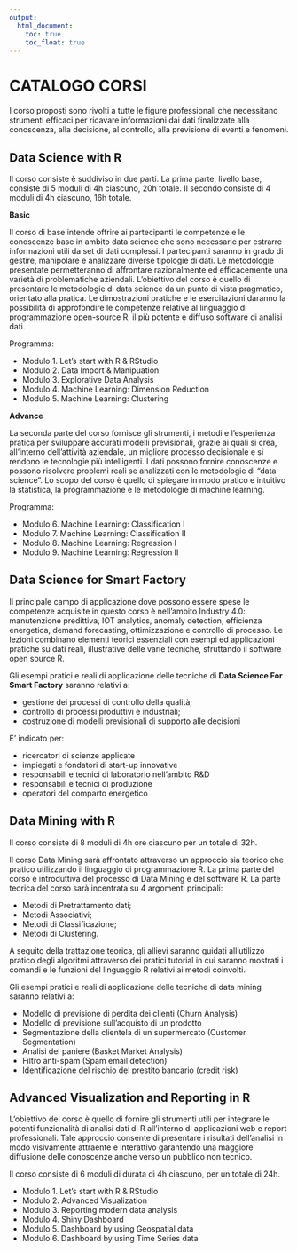 ```yaml
---
output:
  html_document: 
    toc: true
    toc_float: true
---
```


<link rel="stylesheet" href="styles.css" type="text/css">

# CATALOGO CORSI

I corso proposti sono rivolti a tutte le figure professionali che necessitano strumenti efficaci per ricavare informazioni dai dati finalizzate alla conoscenza, alla decisione, al controllo, alla previsione di eventi e fenomeni.


## Data Science with R  

Il corso consiste è suddiviso in due parti. La prima parte, livello base, consiste di 5 moduli di 4h ciascuno, 20h totale. Il secondo consiste di 4 moduli di 4h ciascuno, 16h totale.

**Basic**

Il corso di base intende offrire ai partecipanti le competenze e le conoscenze base in ambito data science che sono necessarie per estrarre informazioni utili da set di dati complessi. I partecipanti saranno in grado di gestire, manipolare e analizzare diverse tipologie di dati. Le metodologie presentate permetteranno di affrontare razionalmente ed efficacemente una varietà di problematiche aziendali.
L’obiettivo del corso è quello di presentare le metodologie di data science da un punto di vista pragmatico, orientato alla pratica.  Le dimostrazioni pratiche e le esercitazioni daranno la possibilità di approfondire le competenze relative al linguaggio di programmazione open-source R, il più potente e diffuso software di analisi dati.

Programma:

* Modulo 1. Let's start with R & RStudio
* Modulo 2. Data Import & Manipuation
* Modulo 3. Explorative Data Analysis
* Modulo 4. Machine Learning: Dimension Reduction
* Modulo 5. Machine Learning: Clustering 

**Advance**

La seconda parte del corso fornisce gli strumenti, i metodi e l'esperienza pratica per sviluppare accurati modelli previsionali, grazie ai quali si crea, all’interno dell’attività aziendale, un migliore processo decisionale e si rendono le tecnologie più intelligenti. I dati possono fornire conoscenze e possono risolvere problemi reali se analizzati con le metodologie di “data science”. Lo scopo del corso è quello di spiegare in modo pratico e intuitivo la statistica, la programmazione e le metodologie di machine learning. 

Programma:

* Modulo 6. Machine Learning: Classification I
* Modulo 7. Machine Learning: Classification II
* Modulo 8. Machine Learning: Regression I 
* Modulo 9. Machine Learning: Regression II

## Data Science for Smart Factory 

Il principale campo di applicazione dove possono essere spese le competenze acquisite in questo corso è nell'ambito Industry 4.0: manutenzione predittiva, IOT analytics, anomaly detection, efficienza energetica, demand forecasting, ottimizzazione e controllo di processo. Le lezioni combinano elementi teorici essenziali con esempi ed applicazioni pratiche su dati reali, illustrative delle varie tecniche, sfruttando il software open source R. 

Gli esempi pratici e reali di applicazione delle tecniche di **Data Science For Smart Factory** saranno relativi a:

* gestione dei processi di controllo della qualità;
* controllo di processi produttivi e industriali;
* costruzione di modelli previsionali di supporto alle decisioni

E’ indicato per:

* ricercatori di scienze applicate
* impiegati e fondatori di start-up innovative
* responsabili e tecnici di laboratorio nell’ambito R&D
* responsabili e tecnici di produzione
* operatori del comparto energetico


## Data Mining with R 

Il corso consiste di 8 moduli di 4h ore ciascuno per un totale di 32h.

Il corso Data Mining sarà affrontato attraverso un approccio sia teorico che pratico utilizzando il linguaggio di programmazione R. La prima parte del corso è introduttiva del processo di Data Mining e del software R.
La parte teorica del corso sarà incentrata su 4 argomenti principali:

* Metodi di Pretrattamento dati;
* Metodi Associativi;
* Metodi di Classificazione;
* Metodi di Clustering.

A seguito della trattazione teorica, gli allievi saranno guidati all’utilizzo pratico degli algoritmi attraverso dei pratici tutorial in cui saranno mostrati i comandi e le funzioni del linguaggio R relativi ai metodi coinvolti.

Gli esempi pratici e reali di applicazione delle tecniche di data mining saranno relativi a:

* Modello di previsione di perdita dei clienti (Churn Analysis)
* Modello di previsione sull’acquisto di un prodotto
* Segmentazione della clientela di un supermercato (Customer Segmentation)
* Analisi del paniere (Basket Market Analysis)
* Filtro anti-spam (Spam email detection)
* Identificazione del rischio del prestito bancario (credit risk)

## Advanced Visualization and Reporting in R

L'obiettivo del corso è quello di fornire gli strumenti utili per integrare le potenti funzionalità di analisi dati di R all'interno di applicazioni web e report professionali. Tale approccio consente di presentare i risultati dell'analisi in modo visivamente attraente e interattivo garantendo una maggiore diffusione delle conoscenze anche verso un pubblico non tecnico.

Il corso consiste di 6 moduli di durata di 4h ciascuno, per un totale di 24h.

* Modulo 1. Let's start with R & RStudio
* Modulo 2. Advanced Visualization
* Modulo 3. Reporting modern data analysis
* Modulo 4. Shiny Dashboard
* Modulo 5. Dashboard by using Geospatial data
* Modulo 6. Dashboard by using Time Series data


